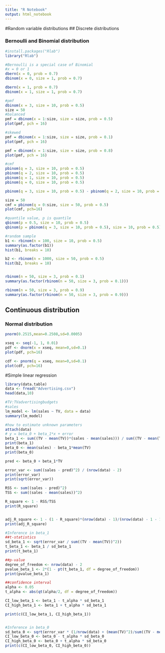 ```yaml
---
title: "R Notebook"
output: html_notebook
---
```


#Random variable distributions
## Discrete distributions

### Bernoulli and Binomial distribution
```r
#install.packages("Rlab")
library("Rlab")

#Bernoulli is a special case of Binomial
#x = 0 or 1
dbern(x = 0, prob = 0.7)
dbinom(x = 0, size = 1, prob = 0.7)

dbern(x = 1, prob = 0.7)
dbinom(x = 1, size = 1, prob = 0.7)


```


```r
#pmf
dbinom(x = 3, size = 10, prob = 0.5)
size = 50
#balanced
pmf = dbinom(x = 1:size, size = size, prob = 0.5)
plot(pmf, pch = 16)

#skewed 
pmf = dbinom(x = 1:size, size = size, prob = 0.1)
plot(pmf, pch = 16)

pmf = dbinom(x = 1:size, size = size, prob = 0.8)
plot(pmf, pch = 16)
```

```r
#cmf
pbinom(q = 3, size = 10, prob = 0.5)
pbinom(q = 2, size = 10, prob = 0.5)
pbinom(q = 1, size = 10, prob = 0.5)
pbinom(q = 0, size = 10, prob = 0.5)

pbinom(q = 3, size = 10, prob = 0.5) - pbinom(q = 2, size = 10, prob = 0.5)

size = 50
cmf = pbinom(q = 0:size, size = 50, prob = 0.5)
plot(cmf, pch=16)
```




```r
#quantile value, p is quantile
qbinom(p = 0.5, size = 10, prob = 0.5)
qbinom(p = pbinom(q = 3, size = 10, prob = 0.5), size = 10, prob = 0.5)

```


```r
#random sample
b1 <- rbinom(n = 100, size = 10, prob = 0.5)
summary(as.factor(b1))
hist(b1, breaks = 10)

b2 <- rbinom(n = 1000, size = 50, prob = 0.5)
hist(b2, breaks = 10)


rbinom(n = 50, size = 3, prob = 0.1)
summary(as.factor(rbinom(n = 50, size = 3, prob = 0.1)))

rbinom(n = 50, size = 3, prob = 0.9)
summary(as.factor(rbinom(n = 50, size = 3, prob = 0.9)))
```


## Continuous distribution

### Normal distribution
```r
pnorm(0.2515,mean=0.2508,sd=0.0005)

xseq <- seq(-1, 1, 0.01)
pdf <- dnorm(x = xseq, mean=0,sd=0.1)
plot(pdf, pch=16)

cdf <- pnorm(q = xseq, mean=0,sd=0.1)
plot(cdf, pch=16)

```





#Simple linear regression
```r
library(data.table)
data <- fread("Advertising.csv")
head(data,10)
```



```r
#TV:TVadvertisingbudgets
#sales
lm_model <- lm(sales ~ TV, data = data)
summary(lm_model)
```


```r
#how to estimate unknown parameters
attach(data)
# y = beta_0 + beta_1*x + error
beta_1 <- sum((TV - mean(TV))*(sales - mean(sales))) / sum((TV - mean(TV))^2)
print(beta_1)
beta_0 <- mean(sales) - beta_1*mean(TV)
print(beta_0)

pred <- beta_0 + beta_1*TV

error_var <- sum((sales - pred)^2) / (nrow(data) - 2)
print(error_var)
print(sqrt(error_var))

RSS <- sum((sales - pred)^2)
TSS <- sum((sales - mean(sales))^2)

R_square <- 1 - RSS/TSS
print(R_square)


adj_R_square <- 1 - (1 - R_square)*(nrow(data) - 1)/(nrow(data) - 1 - 1)
print(adj_R_square)
```


```r
#Inference in beta_1
##t-statistics
sd_beta_1 <- sqrt(error_var / sum((TV - mean(TV))^2))
t_beta_1 <- beta_1 / sd_beta_1
print(t_beta_1)

##p-value
degree_of_freedom <- nrow(data) - 2
pvalue_beta_1 <- 2*(1 - pt(t_beta_1, df = degree_of_freedom))
print(pvalue_beta_1)

##confidence interval
alpha <- 0.05
t_alpha <- abs(qt(alpha/2, df = degree_of_freedom))

CI_low_beta_1 <- beta_1 - t_alpha * sd_beta_1
CI_high_beta_1 <- beta_1 + t_alpha * sd_beta_1

print(c(CI_low_beta_1, CI_high_beta_1))


#Inference in beta_0
sd_beta_0 <- sqrt(error_var * (1/nrow(data) + (mean(TV)^2)/sum((TV - mean(TV))^2)))
CI_low_beta_0 <- beta_0 - t_alpha * sd_beta_0
CI_high_beta_0 <- beta_0 + t_alpha * sd_beta_0
print(c(CI_low_beta_0, CI_high_beta_0))
```

















